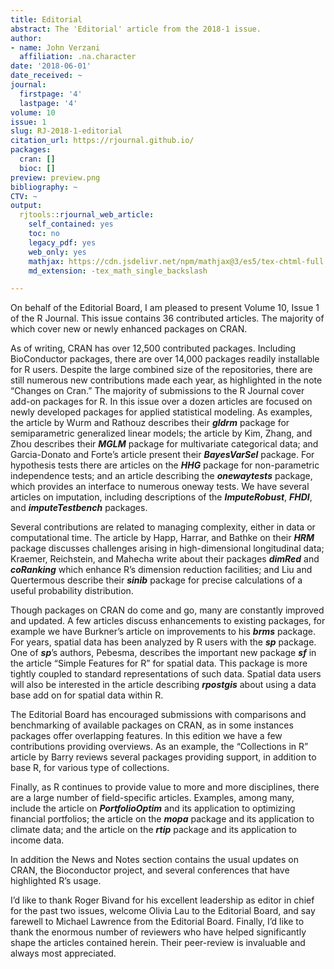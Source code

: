 ```yaml
---
title: Editorial
abstract: The 'Editorial' article from the 2018-1 issue.
author:
- name: John Verzani
  affiliation: .na.character
date: '2018-06-01'
date_received: ~
journal:
  firstpage: '4'
  lastpage: '4'
volume: 10
issue: 1
slug: RJ-2018-1-editorial
citation_url: https://rjournal.github.io/
packages:
  cran: []
  bioc: []
preview: preview.png
bibliography: ~
CTV: ~
output:
  rjtools::rjournal_web_article:
    self_contained: yes
    toc: no
    legacy_pdf: yes
    web_only: yes
    mathjax: https://cdn.jsdelivr.net/npm/mathjax@3/es5/tex-chtml-full.js
    md_extension: -tex_math_single_backslash

---
```


::: article
On behalf of the Editorial Board, I am pleased to present Volume 10,
Issue 1 of the R Journal. This issue contains 36 contributed articles.
The majority of which cover new or newly enhanced packages on CRAN.

As of writing, CRAN has over 12,500 contributed packages. Including
BioConductor packages, there are over 14,000 packages readily
installable for R users. Despite the large combined size of the
repositories, there are still numerous new contributions made each year,
as highlighted in the note "Changes on Cran." The majority of
submissions to the R Journal cover add-on packages for R. In this issue
over a dozen articles are focused on newly developed packages for
applied statistical modeling. As examples, the article by Wurm and
Rathouz describes their ***gldrm*** package for semiparametric
generalized linear models; the article by Kim, Zhang, and Zhou describes
their ***MGLM*** package for multivariate categorical data; and
Garcia-Donato and Forte's article present their ***BayesVarSel***
package. For hypothesis tests there are articles on the ***HHG***
package for non-parametric independence tests; and an article describing
the ***onewaytests*** package, which provides an interface to numerous
oneway tests. We have several articles on imputation, including
descriptions of the ***ImputeRobust***, ***FHDI***, and
***imputeTestbench*** packages.

Several contributions are related to managing complexity, either in data
or computational time. The article by Happ, Harrar, and Bathke on their
***HRM*** package discusses challenges arising in high-dimensional
longitudinal data; Kraemer, Reichstein, and Mahecha write about their
packages ***dimRed*** and ***coRanking*** which enhance R's dimension
reduction facilities; and Liu and Quertermous describe their ***sinib***
package for precise calculations of a useful probability distribution.

Though packages on CRAN do come and go, many are constantly improved and
updated. A few articles discuss enhancements to existing packages, for
example we have Burkner's article on improvements to his ***brms***
package. For years, spatial data has been analyzed by R users with the
***sp*** package. One of ***sp***'s authors, Pebesma, describes the
important new package ***sf*** in the article "Simple Features for R"
for spatial data. This package is more tightly coupled to standard
representations of such data. Spatial data users will also be interested
in the article describing ***rpostgis*** about using a data base add on
for spatial data within R.

The Editorial Board has encouraged submissions with comparisons and
benchmarking of available packages on CRAN, as in some instances
packages offer overlapping features. In this edition we have a few
contributions providing overviews. As an example, the "Collections in R"
article by Barry reviews several packages providing support, in addition
to base R, for various type of collections.

Finally, as R continues to provide value to more and more disciplines,
there are a large number of field-specific articles. Examples, among
many, include the article on ***PortfolioOptim*** and its application to
optimizing financial portfolios; the article on the ***mopa*** package
and its application to climate data; and the article on the ***rtip***
package and its application to income data.

In addition the News and Notes section contains the usual updates on
CRAN, the Bioconductor project, and several conferences that have
highlighted R's usage.

I'd like to thank Roger Bivand for his excellent leadership as editor in
chief for the past two issues, welcome Olivia Lau to the Editorial
Board, and say farewell to Michael Lawrence from the Editorial Board.
Finally, I'd like to thank the enormous number of reviewers who have
helped significantly shape the articles contained herein. Their
peer-review is invaluable and always most appreciated.
:::
